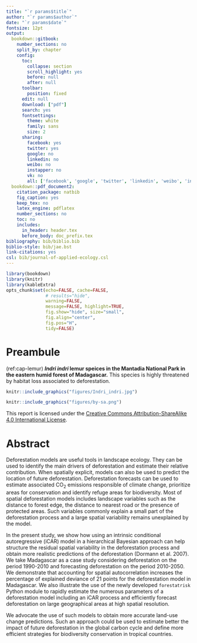 ```yaml
---
title: "`r params$title`"
author: "`r params$author`"
date: "`r params$date`"
fontsize: 12pt
output:
  bookdown::gitbook:
    number_sections: no
    split_by: chapter  
    config:
      toc:
        collapse: section
        scroll_highlight: yes
        before: null
        after: null
      toolbar:
        position: fixed
      edit: null
      download: ["pdf"]
      search: yes
      fontsettings:
        theme: white
        family: sans
        size: 2
      sharing:
        facebook: yes
        twitter: yes
        google: no
        linkedin: no
        weibo: no
        instapper: no
        vk: no
        all: ['facebook', 'google', 'twitter', 'linkedin', 'weibo', 'instapaper']  
  bookdown::pdf_document2:
    citation_package: natbib
    fig_caption: yes
    keep_tex: no
    latex_engine: pdflatex
    number_sections: no
    toc: no
    includes:
      in_header: header.tex
      before_body: doc_prefix.tex
bibliography: bib/biblio.bib
biblio-style: bib/jae.bst
link-citations: yes
csl: bib/journal-of-applied-ecology.csl
---
```


```r
library(bookdown)
library(knitr)
library(kableExtra)
opts_chunk$set(echo=FALSE, cache=FALSE,
               # results="hide", 
               warning=FALSE,
               message=FALSE, highlight=TRUE,
               fig.show="hide", size="small",
               fig.align="center",
               fig.pos="H",
               tidy=FALSE)
```

# Preambule {-}

(ref:cap-lemur) **_Indri indri_ lemur speices in the Mantadia National Park in the eastern humid forest of Madagascar.** This species is highly threatened by habitat loss associated to deforestation.

```r
knitr::include_graphics("figures/Indri_indri.jpg")
```

```r
knitr::include_graphics("figures/by-sa.png")
```

This report is licensed under the [Creative Commons Attribution-ShareAlike 4.0 International License](http://creativecommons.org/licenses/by-sa/4.0/).

# Abstract {-}

Deforestation models are useful tools in landscape ecology. They can be used to identify the main drivers of deforestation and estimate their relative contribution. When spatially explicit, models can also be used to predict the location of future deforestation. Deforestation forecasts can be used to estimate associated CO$_2$ emissions responsible of climate change, prioritize areas for conservation and identify refuge areas for biodiversity. Most of spatial deforestation models includes landscape variables such as the distance to forest edge, the distance to nearest road or the presence of protected areas. Such variables commonly explain a small part of the deforestation process and a large spatial variability remains unexplained by the model. 

In the present study, we show how using an intrinsic conditional autoregressive (iCAR) model in a hierarchical Bayesian approach can help structure the residual spatial variability in the deforestation process and obtain more realistic predictions of the deforestation (Dormann et al. 2007). We take Madagascar as a case study considering deforestation on the period 1990-2010 and forecasting deforestation on the period 2010-2050. We demonstrate that accounting for spatial autocorrelation increases the percentage of explained deviance of 21 points for the deforestation model in Madagascar. We also illustrate the use of the newly developed `forestatrisk` Python module to rapidly estimate the numerous parameters of a deforestation model including an iCAR process and efficiently forecast deforestation on large geographical areas at high spatial resolution.

We advocate the use of such models to obtain more accurate land-use change predictions. Such an approach could be used to estimate better the impact of future deforestation in the global carbon cycle and define more efficient strategies for biodiversity conservation in tropical countries.
